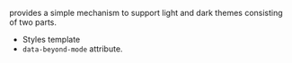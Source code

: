 
<DocHeader title="Light & Dark theme" pretitle="Frontend" />

<BeyondJS /> provides a simple mechanism to support light and dark themes consisting of two parts.

-   Styles template
-   `data-beyond-mode` attribute.

<Title tag="h2" text="Themes in the template" />

The application template is configured to support both the
Light and Dark themes and provides a custom style definition file for each theme.

In the `definition.scss` file, the following code is found:

<CodeBox title="definition.scss">
{`
@use 'dark';
@use 'light';
:root {
  @include light.properties();
  @media(prefers-color-scheme: dark) {
    @include dark.properties();
  }
}

html[data-beyond-mode="light"] {
@include light.properties();
}

html[data-beyond-mode="dark"] {
@include dark.properties();
}

`}

</CodeBox>

The above code makes the configuration variables for the dark and light themes available in the corresponding files.

<Title tag="h2" text=":host-context" />

In most cases, if a component requires knowledge of the
theme in use, you can use the `:host-context` selector in a style file to define it, such as
style file to define it, as illustrated in the following example:

<Code>
{`
:host-context(html[data-beyond-mode]) {
    //styles here...
}

`}

</Code>

> ::host-context is a CSS selector that allows selecting an element based on the context of the host element.
> It enables setting styles on an element that depends on its context on the page,
> instead of its own content or structure.
> It is used with the syntax :host-context(selector).

In some cases, components may require dynamically knowing the theme change. In these cases, the widgets object API can be used.

<Code>
{`

widgets.attributes.add('data-beyond-mode', theme);
`}

</Code>

The previous line adds to all existing widgets the attribute `data-beyond-mode` with the value dark.

<NextLinks items={['template', 'widgets']} />
